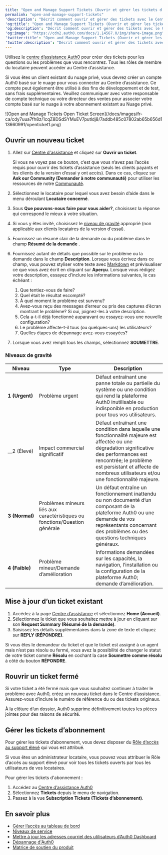 ---
title: "Open and Manage Support Tickets (Ouvrir et gérer les tickets d’assistance)"
permalink: "open-and-manage-support-tickets"
'description': "Décrit comment ouvrir et gérer des tickets avec le Centre d’assistance."
'og:title': "Open and Manage Support Tickets (Ouvrir et gérer les tickets d’assistance)"
'og:description': "Décrit comment ouvrir et gérer des tickets avec le Centre d’assistance."
'og:image': "https://cdn2.auth0.com/docs/1.14567.0/img/share-image.png"
'twitter:title': "Open and Manage Support Tickets (Ouvrir et gérer les tickets d’assistance)"
'twitter:description': "Décrit comment ouvrir et gérer des tickets avec le Centre d’assistance."
---

Utilisez le [centre d’assistance Auth0](https://support.auth0.com) pour créer des tickets pour les questions ou les problèmes que vous rencontrez. Tous les rôles de membre du locataire peuvent accéder au Centre d’assistance.

Si vous êtes un client existant du nuage privé, vous devrez créer un compte Auth0 basé sur le nuage pour vous connecter au Centre d’assistance. Ce compte peut également être utilisé à des fins de développement et de test, sans frais supplémentaires. Veuillez communiquer avec votre responsable de compte technique ou votre directeur des ventes pour associer votre compte basé sur le nuage à votre abonnement existant au Nuage privé.

<Frame>![Open and Manage Tickets Open Ticket Screen](/docs/images/fr-ca/cdy7uua7fh8z/1cqZ8DSdSYMuEV7putldj8/7addb485c07802ab65b656d113660991/openticket1.png)</Frame>

## Ouvrir un nouveau ticket

1. Allez sur [Centre d'assistance](https://support.auth0.com) et cliquez sur **Ouvrir un ticket**.

   <Callout icon="file-lines" color="#0EA5E9" iconType="regular">

   Si vous ne voyez pas ce bouton, c’est que vous n’avez pas l’accès requis pour ouvrir des tickets d’assistance (seuls les clients payants et les clients de la version d’essai y ont accès). Dans ce cas, cliquez sur **Ask our Community (Demander à notre communauté)** pour utiliser les ressources de notre [Communauté](https://community.auth0.com/).

   </Callout>

2. Sélectionnez le locataire pour lequel vous avez besoin d’aide dans le menu déroulant **Locataire concerné**.
3. Sous **Que pouvons-nous faire pour vous aider?**, choisissez la réponse qui correspond le mieux à votre situation.
4. Si vous y êtes invité, choisissez le [niveau de gravité](#severity-levels) approprié (non applicable aux clients locataires de la version d'essai).
5. Fournissez un résumé clair de la demande ou du problème dans le champ **Résumé de la demande** .
6. Fournissez autant de détails que possible sur le problème ou la demande dans le champ **Description**. Lorsque vous écrivez dans ce champ, vous pouvez styliser votre texte avec [Markdown](https://guides.github.com/features/mastering-markdown) et prévisualiser ce que vous avez écrit en cliquant sur **Aperçu**. Lorsque vous rédigez votre description, essayez d’inclure les informations suivantes, le cas échéant :

   1. Que tentiez-vous de faire?
   2. Quel était le résultat escompté?
   3. À quel moment le problème est survenu?
   4. Avez-vous reçu des messages d’erreur ou pris des captures d’écran montrant le problème? Si oui, joignez-les à votre description.
   5. Cela a-t-il déjà fonctionné auparavant ou essayez-vous une nouvelle configuration?
   6. Le problème affecte-t-il tous (ou quelques-uns) les utilisateurs?
   7. Quelles étapes de dépannage avez-vous essayées?
7. Lorsque vous avez rempli tous les champs, sélectionnez **SOUMETTRE**.

### Niveaux de gravité

<table class="table"><thead>
<tr>
<th><strong>Niveau</strong></th>
<th><strong>Type</strong></th>
<th><strong>Description</strong></th>
</tr>
</thead>
<tbody>
<tr>
<td><strong>1 (Urgent)</strong></td>
<td>Problème urgent</td>
<td>Défaut entraînant une panne totale ou partielle du système ou une condition qui rend la plateforme Auth0 inutilisable ou indisponible en production pour tous vos utilisateurs.</td>
</tr>
<tr>
<td>__2 (Élevé)</td>
<td>Impact commercial significatif</td>
<td>Défaut entraînant une condition dans laquelle une fonctionnalité majeure est affectée ou une dégradation significative des performances est rencontrée; le problème est persistant et affecte de nombreux utilisateurs et/ou une fonctionnalité majeure.</td>
</tr>
<tr>
<td><strong>3 (Normal)</strong></td>
<td>Problèmes mineurs liés aux caractéristiques ou fonctions/Question générale</td>
<td>Un défaut entraîne un fonctionnement inattendu ou non documenté d’un composant de la plateforme Auth0 ou une demande de vos représentants concernant des problèmes ou des questions techniques généraux.</td>
</tr>
<tr>
<td><strong>4 (Faible)</strong></td>
<td>Problème mineur/Demande d’amélioration</td>
<td>Informations demandées sur les capacités, la navigation, l’installation ou la configuration de la plateforme Auth0; demande d’amélioration.</td>
</tr>
</tbody>
</table>

## Mise à jour d’un ticket existant

1. Accédez à la page [Centre d’assistance](https://support.auth0.com) et sélectionnez **Home (Accueil)**.
2. Sélectionnez le ticket que vous souhaitez mettre à jour en cliquant sur son **Request Summary (Résumé de la demande)**.
3. Saisissez les détails supplémentaires dans la zone de texte et cliquez sur **REPLY (RÉPONDRE)**.

Si vous êtes le demandeur du ticket et que le ticket est assigné à un agent mais n’est pas résolu ou fermé, vous avez la possibilité de changer le statut de votre ticket comme **Résolu** en cochant la case **Soumettre comme résolu** à côté du bouton **RÉPONDRE**.

## Rouvrir un ticket fermé

Si votre ticket a été fermé mais que vous souhaitez continuer à traiter le problème avec Auth0, créez un nouveau ticket dans le Centre d’assistance. Assurez-vous d’inclure le numéro de référence du ou des tickets originaux.

<Callout icon="file-lines" color="#0EA5E9" iconType="regular">

À la clôture d’un dossier, Auth0 supprime définitivement toutes les pièces jointes pour des raisons de sécurité.

</Callout>

## Gérer les tickets d’abonnement

<Callout icon="file-lines" color="#0EA5E9" iconType="regular">

Pour gérer les tickets d’abonnement, vous devez disposer du [Rôle d’accès au support élevé](/docs/fr-ca/get-started/manage-dashboard-access/feature-access-by-role) qui vous est attribué.

Si vous êtes un administrateur locataire, vous pouvez vous attribuer le Rôle d’accès au support élevé pour voir tous les tickets ouverts par tous les utilisateurs de vos locataires.

</Callout>

Pour gérer les tickets d'abonnement :

1. Accédez au [Centre d’assistance Auth0](https://support.auth0.com)
2. Sélectionnez **Tickets** depuis le menu de navigation.
3. Passez à la vue **Subscription Tickets (Tickets d’abonnement)**.

## En savoir plus

* [Gérer l’accès au tableau de bord](/docs/fr-ca/get-started/manage-dashboard-access)
* [Niveaux de service](/docs/fr-ca/troubleshoot/customer-support/services-level-descriptions)
* [Mettre à jour les adresses courriel des utilisateurs d’Auth0 Dashboard](/docs/fr-ca/get-started/manage-dashboard-access/update-dashboard-user-email)
* [Dépannage d'Auth0](/docs/fr-ca/troubleshoot)
* [Matrice de soutien du produit](/docs/fr-ca/troubleshoot/customer-support/product-support-matrix)